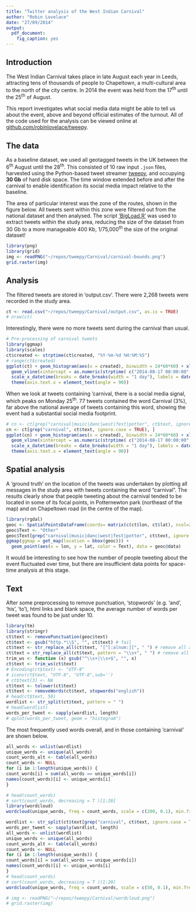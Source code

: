 ```yaml
---
title: "Twitter analysis of the West Indian Carnival"
author: "Robin Lovelace"
date: "27/09/2014"
output:
  pdf_document:
    fig_caption: yes
---
```


## Introduction

The West Indian Carnival takes place in late August each year in Leeds, attracting tens of
thousands of people to Chapeltown, a multi-cultural area to the north of the city centre.
In 2014 the event was held from the 17^th^ until the 25^th^ of August.

This report investigates what social media data might be able to tell us about the event,
above and beyond official estimates of the turnout. All of the code used for
the analysis can be viewed online at [github.com/robinlovelace/tweepy](https://github.com/Robinlovelace/tweepy/blob/master/Carnival/writeup.Rmd).

## The data

As a baseline dataset, we used all geotagged tweets in the UK between the 6^th^ August
until the 28^th^. This consisted of 10 raw input `.json` files, harvested using
the Python-based tweet streamer
[tweepy](https://github.com/Robinlovelace/tweepy), and occupying **30 Gb** of hard disk space.
The time window extended before and after the carnival to enable identification its
social media impact relative to the baseline.

The area of particular interest was the zone of the routes, shown in the figure below.
All tweets sent within this zone were filtered out from the national dataset and then
analysed. The script
['BigLoad.R'](https://github.com/Robinlovelace/tweepy/blob/master/BigLoad.R)
was used to extract tweets within the study area,
reducing the size of the dataset from 30 Gb to a more manageable 400 Kb,
1/75,000^th^ the size of the original dataset!

```r
library(png)
library(grid)
img <- readPNG("~/repos/tweepy/Carnival/carnival-bounds.png")
grid.raster(img)
```

## Analysis

The filtered tweets are stored in 'output.csv'. There were
2,268 tweets were recorded in the study area.

```r
ct <- read.csv("~/repos/tweepy/Carnival/output.csv", as.is = TRUE)
# nrow(ct)
```

Interestingly, there were no more tweets sent during the carnival than
usual.

```r
# Pre-processing of carnival tweets
library(ggmap)
library(scales)
ct$created <- strptime(ct$created, "%Y-%m-%d %H:%M:%S")
# range(ct$created)
ggplot(ct) + geom_histogram(aes(x = created), binwidth = 24*60*60) + xlab("Date (August 2014)") +
  geom_vline(xintercept = as.numeric(strptime( c("2014-08-17 00:00:00", "2014-08-25 23:00:00"), format = "%Y-%m-%d %H:%M:%S"))) +
  scale_x_datetime(breaks = date_breaks(width = "1 day"), labels = date_format("%a%d")) +
  theme(axis.text.x = element_text(angle = 90))
```

When we look at tweets containing 'carnival, there is a social media signal, which
peaks on Monday 25^th^. 77 tweets contained the word Carnival (3%), far above the national
average of tweets containing this word, showing the event had a substantial social media footprint.

```r
# cn <- ct[grep("carnival|music|danc|west|fest|potter", ct$text, ignore.case = TRUE), ]
cn <- ct[grep("carnival", ct$text, ignore.case = TRUE), ]
ggplot(cn) + geom_histogram(aes(x = created), binwidth = 24*60*60) + xlab("Date (August 2014)") +
  geom_vline(xintercept = as.numeric(strptime( c("2014-08-17 00:00:00", "2014-08-25 23:00:00"), format = "%Y-%m-%d %H:%M:%S"))) +
  scale_x_datetime(breaks = date_breaks(width = "1 day"), labels = date_format("%a%d")) +
  theme(axis.text.x = element_text(angle = 90))
```

## Spatial analysis

A 'ground truth' on the location of the tweets was undertaken by plotting all
messages in the study area with tweets containing the word "carnival".
The results clearly show that people tweeting about the carnival tended to
be located in some of its focal points, in Potternewton park (northeast of the map)
and on Chapeltown road (in the centre of the map).

```r
library(rgdal)
geoc <- SpatialPointsDataFrame(coords= matrix(c(ct$lon, ct$lat), ncol=2), data=ct)
geoc$Text <- "Other"
geoc$Text[grep("carnival|music|danc|west|fest|potter", ct$text, ignore.case = TRUE)] <- "Carnival"
ggmap(ggmap = get_map(location = bbox(geoc))) +
  geom_point(aes(x = lon, y = lat, color = Text), data = geoc@data)
```

It would be interesting to see how the number of people tweeting about the event fluctuated
over time, but there are insufficient data points for space-time analysis at this stage.

\clearpage

## Text

After some preprocessing to remove punctuation, 'stopwords' (e.g. 'and', 'his', 'to'),
html links and blank space, the average number of words per tweet was found to be just
under 10.

```r
library(tm)
library(stringr)
ct$text <- removePunctuation(geoc$text)
ct$text <- gsub("http.*\\S", "", ct$text) # fail
ct$text <- str_replace_all(ct$text, "[^[:alnum:]]", " ") # remove all alphanumeric
ct$text = str_replace_all(ct$text, pattern = "\\s+", " ") # remove all excessive whitespace
trim_ws <- function (x) gsub("^\\s+|\\s+$", "", x)
ct$text <- trim_ws(ct$text)
# Encoding(ct$text) <- "UTF-8"
# iconv(ct$text, "UTF-8", "UTF-8",sub='')
# ct$text[3] <- NA
ct$text <- tolower(ct$text)
ct$text <- removeWords(ct$text, stopwords("english"))
# head(ct$text, 50)
wordlist <- str_split(ct$text, pattern = " ")
# head(wordlist)
words_per_tweet <- sapply(wordlist, length)
# qplot(words_per_tweet, geom = "histogram")
```

The most frequently used words overall, and in those containing 'carnival'
are shown below.

```r
all_words <- unlist(wordlist)
unique_words <- unique(all_words)
count_words_alt <- table(all_words)
count_words <- NULL
for (i in 1:length(unique_words)) {
count_words[i] = sum(all_words == unique_words[i])
names(count_words)[i] <- unique_words[i]
}

# head(count_words)
# sort(count_words, decreasing = T )[1:20]
library(wordcloud)
wordcloud(unique_words, freq = count_words, scale = c(200, 0.1), min.freq = 20)
```

```r
wordlist <- str_split(ct$text[grep("carnival", ct$text, ignore.case = TRUE)], pattern = " ")
words_per_tweet <- sapply(wordlist, length)
all_words <- unlist(wordlist)
unique_words <- unique(all_words)
count_words_alt <- table(all_words)
count_words <- NULL
for (i in 1:length(unique_words)) {
count_words[i] = sum(all_words == unique_words[i])
names(count_words)[i] <- unique_words[i]
}
# head(count_words)
# sort(count_words, decreasing = T )[1:20]
wordcloud(unique_words, freq = count_words, scale = c(50, 0.1), min.freq = 2)
```

```r
# img <- readPNG("~/repos/tweepy/Carnival/wordcloud.png")
# grid.raster(img)
```




